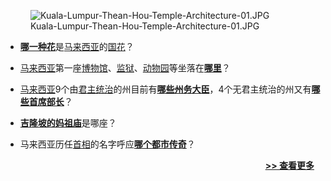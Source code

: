 [[File:Kuala-Lumpur-Thean-Hou-Temple-Architecture-01.JPG|right]]

*'''[[朱槿|哪一种花]]'''是[[马来西亚|马来西亚]]的[[国花|国花]]？

*[[马来西亚|马来西亚]]第一座[[博物馆|博物馆]]、[[监狱|监狱]]、[[动物园|动物园]]等坐落在'''[[太平市_(马来西亚)|哪里]]'''？

*[[马来西亚|马来西亚]]9个由[[马来统治者|君主统治]]的州目前有'''[[现任马来西亚州务大臣和首席部长列表|哪些州务大臣]]'''，4个无君主统治的州又有'''[[现任马来西亚州务大臣和首席部长列表|哪些首席部长]]'''？

* '''[[乐圣岭天后宫|吉隆坡的妈祖庙]]'''是哪座？

* 马来西亚历任[[马来西亚首相|首相]]的名字呼应'''[[拉曼预言|哪个都市传奇]]'''？

<div style="text-align:right;margin-right:10px;margin-bottom:4px;">
'''[[Portal:马来西亚/你知道吗/存档|>> 查看更多]]'''
</div>
